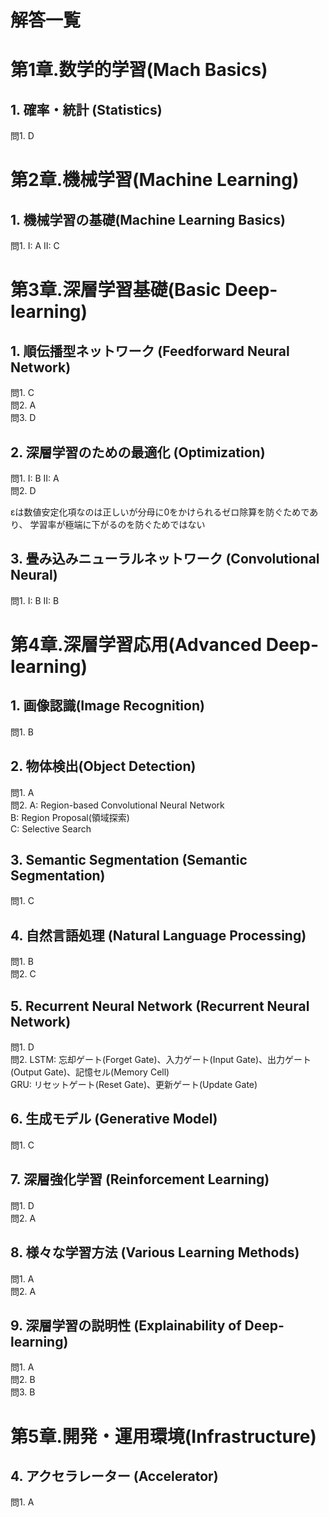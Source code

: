 # 解答一覧

# 第1章.数学的学習(Mach Basics)
## 1. 確率・統計 (Statistics)
問1. D

# 第2章.機械学習(Machine Learning)
## 1. 機械学習の基礎(Machine Learning Basics)
問1. I: A II: C  

# 第3章.深層学習基礎(Basic Deep-learning)
## 1. 順伝播型ネットワーク (Feedforward Neural Network)
問1. C  
問2. A  
問3. D  

## 2. 深層学習のための最適化 (Optimization)
問1. I: B II: A  
問2. D  

::: {.callout-note title="解説"}
εは数値安定化項なのは正しいが分母に0をかけられるゼロ除算を防ぐためであり、
学習率が極端に下がるのを防ぐためではない
:::

## 3. 畳み込みニューラルネットワーク (Convolutional Neural)
問1. I: B II: B  

# 第4章.深層学習応用(Advanced Deep-learning)
## 1. 画像認識(Image Recognition)
問1. B  

## 2. 物体検出(Object Detection)
問1. A  
問2. A: Region-based Convolutional Neural Network  
B: Region Proposal(領域探索)  
C: Selective Search

## 3. Semantic Segmentation (Semantic Segmentation)
問1. C  

## 4. 自然言語処理 (Natural Language Processing)
問1. B  
問2. C  

## 5. Recurrent Neural Network (Recurrent Neural Network)
問1. D  
問2. LSTM: 忘却ゲート(Forget Gate)、入力ゲート(Input Gate)、出力ゲート(Output Gate)、記憶セル(Memory Cell)  
     GRU: リセットゲート(Reset Gate)、更新ゲート(Update Gate)

## 6. 生成モデル (Generative Model)
問1. C  

## 7. 深層強化学習 (Reinforcement Learning)
問1. D  
問2. A  

## 8. 様々な学習方法 (Various Learning Methods)
問1. A  
問2. A  

## 9. 深層学習の説明性 (Explainability of Deep-learning)
問1. A  
問2. B  
問3. B

# 第5章.開発・運用環境(Infrastructure)
## 4. アクセラレーター (Accelerator)
問1. A
